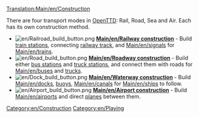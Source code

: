 [[Translation:Main/en/Construction]]{{en/-}}{{en/Table of contents}}

There are four transport modes in [[Main/en/OpenTTD|OpenTTD]]: Rail, Road, Sea and Air. Each has its own construction method.


*[[File:en/Railroad build button.png]] '''[[Main/en/Railway construction]]''' - Build [[Main/en/Railway station|train stations]], connecting [[Main/en/Building tracks|railway track]], and [[Main/en/signals]] for [[Main/en/trains]].
*[[File:en/Road build button.png]] '''[[Main/en/Roadway construction]]''' - Build either [[Main/en/Loading Bays#Bus Loading Bay|bus stations]] and [[Main/en/Loading Bays#Lorry Loading Bay|truck stations]], and connect them with roads for [[Main/en/buses]] and [[Main/en/Road vehicles|trucks]].
*[[File:en/Dock build button.png]] '''[[Main/en/Waterway construction]]''' - Build [[Main/en/docks]], [[Main/en/waypoints|buoys]], [[Main/en/canals]] for [[Main/en/ships]] to follow.
*[[File:en/Airport build button.png]] '''[[Main/en/Airport construction]]''' - Build [[Main/en/airports]] and direct [[Main/en/Aircraft|planes]] between them.

[[Category:en/Construction]]
[[Category:en/Playing]]